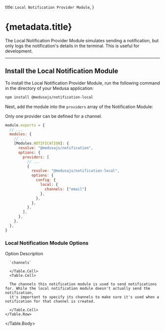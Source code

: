 
  title: `Local Notification Provider Module`,
}

# {metadata.title}

The Local Notification Provider Module simulates sending a notification, but only logs the notification's details in the terminal. This is useful for development.

---

## Install the Local Notification Module

To install the Local Notification Provider Module, run the following command in the directory of your Medusa application:

```bash npm2yarn
npm install @medusajs/notification-local
```

Next, add the module into the `providers` array of the Notification Module:

<Note>

Only one provider can be defined for a channel.

</Note>

```js title="medusa-config.js"
module.exports = {
  // ...
  modules: {
    // ...
    [Modules.NOTIFICATION]: {
      resolve: "@medusajs/notification",
      options: {
        providers: [
          // ...
          {
            resolve: "@medusajs/notification-local",
            options: {
              config: {
                local: {
                  channels: ["email"]
                },
              },
            },
          },
        ],
      },
    },
  },
}
```

### Local Notification Module Options

<Table>
  <Table.Header>
    <Table.Row>
      <Table.HeaderCell>Option</Table.HeaderCell>
      <Table.HeaderCell>Description</Table.HeaderCell>
    </Table.Row>
  </Table.Header>
  <Table.Body>
    <Table.Row>
      <Table.Cell>
      
      `channels`
      
      </Table.Cell>
      <Table.Cell>
      
      The channels this notification module is used to send notifications for. While the local notification module doesn't actually send the notification,
      it's important to specify its channels to make sure it's used when a notification for that channel is created.
      
      </Table.Cell>
    </Table.Row>
  </Table.Body>
</Table>
